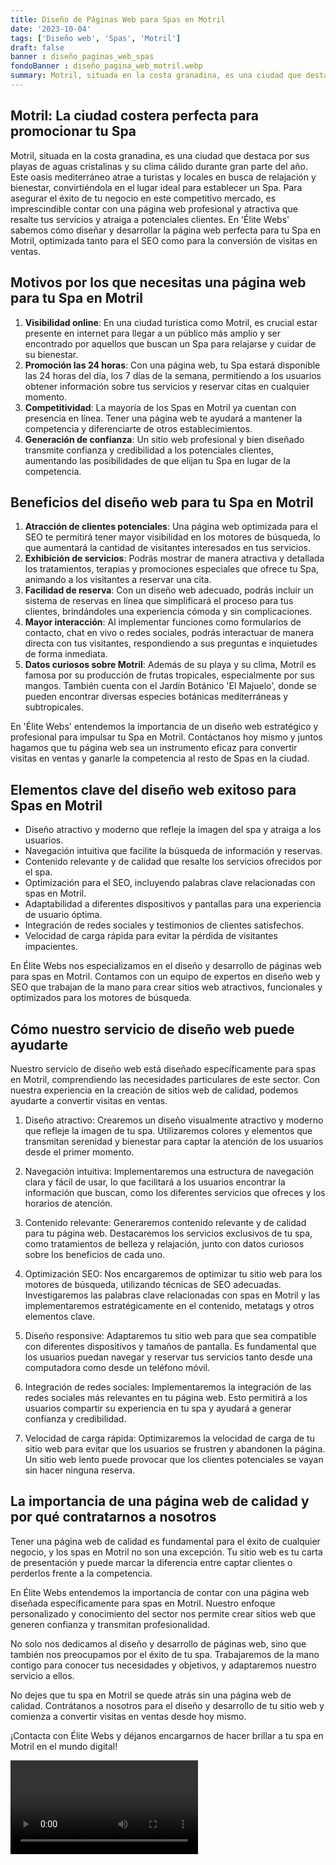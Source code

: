 ```yaml
---
title: Diseño de Páginas Web para Spas en Motril
date: '2023-10-04'
tags: ['Diseño web', 'Spas', 'Motril']
draft: false
banner : diseño_paginas_web_spas
fondoBanner : diseño_pagina_web_motril.webp
summary: Motril, situada en la costa granadina, es una ciudad que destaca por sus playas de aguas cristalinas y su clima cálido durante gran parte del año. Este oasis mediterráneo atrae a turistas y locales en busca de relajación y bienestar, convirtiéndola en el lugar ideal para establecer un Spa. Para asegurar el éxito de tu negocio en este competitivo mercado, es imprescindible contar con una página web profesional y atractiva que resalte tus servicios y atraiga a potenciales clientes. En 'Élite Webs' sabemos cómo diseñar y desarrollar la página web perfecta para tu Spa en Motril, optimizada tanto para el SEO como para la conversión de visitas en ventas.
---
```


## Motril: La ciudad costera perfecta para promocionar tu Spa

Motril, situada en la costa granadina, es una ciudad que destaca por sus playas de aguas cristalinas y su clima cálido durante gran parte del año. Este oasis mediterráneo atrae a turistas y locales en busca de relajación y bienestar, convirtiéndola en el lugar ideal para establecer un Spa. Para asegurar el éxito de tu negocio en este competitivo mercado, es imprescindible contar con una página web profesional y atractiva que resalte tus servicios y atraiga a potenciales clientes. En 'Élite Webs' sabemos cómo diseñar y desarrollar la página web perfecta para tu Spa en Motril, optimizada tanto para el SEO como para la conversión de visitas en ventas.

## Motivos por los que necesitas una página web para tu Spa en Motril

1. **Visibilidad online**: En una ciudad turística como Motril, es crucial estar presente en internet para llegar a un público más amplio y ser encontrado por aquellos que buscan un Spa para relajarse y cuidar de su bienestar.
2. **Promoción las 24 horas**: Con una página web, tu Spa estará disponible las 24 horas del día, los 7 días de la semana, permitiendo a los usuarios obtener información sobre tus servicios y reservar citas en cualquier momento.
3. **Competitividad**: La mayoría de los Spas en Motril ya cuentan con presencia en línea. Tener una página web te ayudará a mantener la competencia y diferenciarte de otros establecimientos.
4. **Generación de confianza**: Un sitio web profesional y bien diseñado transmite confianza y credibilidad a los potenciales clientes, aumentando las posibilidades de que elijan tu Spa en lugar de la competencia.

## Beneficios del diseño web para tu Spa en Motril

1. **Atracción de clientes potenciales**: Una página web optimizada para el SEO te permitirá tener mayor visibilidad en los motores de búsqueda, lo que aumentará la cantidad de visitantes interesados en tus servicios.
2. **Exhibición de servicios**: Podrás mostrar de manera atractiva y detallada los tratamientos, terapias y promociones especiales que ofrece tu Spa, animando a los visitantes a reservar una cita.
3. **Facilidad de reserva**: Con un diseño web adecuado, podrás incluir un sistema de reservas en línea que simplificará el proceso para tus clientes, brindándoles una experiencia cómoda y sin complicaciones.
4. **Mayor interacción**: Al implementar funciones como formularios de contacto, chat en vivo o redes sociales, podrás interactuar de manera directa con tus visitantes, respondiendo a sus preguntas e inquietudes de forma inmediata.
5. **Datos curiosos sobre Motril**: Además de su playa y su clima, Motril es famosa por su producción de frutas tropicales, especialmente por sus mangos. También cuenta con el Jardín Botánico 'El Majuelo', donde se pueden encontrar diversas especies botánicas mediterráneas y subtropicales.

En 'Élite Webs' entendemos la importancia de un diseño web estratégico y profesional para impulsar tu Spa en Motril. Contáctanos hoy mismo y juntos hagamos que tu página web sea un instrumento eficaz para convertir visitas en ventas y ganarle la competencia al resto de Spas en la ciudad.

<GifSeo />

<Cta />

## Elementos clave del diseño web exitoso para Spas en Motril

- Diseño atractivo y moderno que refleje la imagen del spa y atraiga a los usuarios.
- Navegación intuitiva que facilite la búsqueda de información y reservas.
- Contenido relevante y de calidad que resalte los servicios ofrecidos por el spa.
- Optimización para el SEO, incluyendo palabras clave relacionadas con spas en Motril.
- Adaptabilidad a diferentes dispositivos y pantallas para una experiencia de usuario óptima.
- Integración de redes sociales y testimonios de clientes satisfechos.
- Velocidad de carga rápida para evitar la pérdida de visitantes impacientes.

En Élite Webs nos especializamos en el diseño y desarrollo de páginas web para spas en Motril. Contamos con un equipo de expertos en diseño web y SEO que trabajan de la mano para crear sitios web atractivos, funcionales y optimizados para los motores de búsqueda.

## Cómo nuestro servicio de diseño web puede ayudarte

Nuestro servicio de diseño web está diseñado específicamente para spas en Motril, comprendiendo las necesidades particulares de este sector. Con nuestra experiencia en la creación de sitios web de calidad, podemos ayudarte a convertir visitas en ventas.

1. Diseño atractivo: Crearemos un diseño visualmente atractivo y moderno que refleje la imagen de tu spa. Utilizaremos colores y elementos que transmitan serenidad y bienestar para captar la atención de los usuarios desde el primer momento.

2. Navegación intuitiva: Implementaremos una estructura de navegación clara y fácil de usar, lo que facilitará a los usuarios encontrar la información que buscan, como los diferentes servicios que ofreces y los horarios de atención.

3. Contenido relevante: Generaremos contenido relevante y de calidad para tu página web. Destacaremos los servicios exclusivos de tu spa, como tratamientos de belleza y relajación, junto con datos curiosos sobre los beneficios de cada uno.

4. Optimización SEO: Nos encargaremos de optimizar tu sitio web para los motores de búsqueda, utilizando técnicas de SEO adecuadas. Investigaremos las palabras clave relacionadas con spas en Motril y las implementaremos estratégicamente en el contenido, metatags y otros elementos clave.

5. Diseño responsive: Adaptaremos tu sitio web para que sea compatible con diferentes dispositivos y tamaños de pantalla. Es fundamental que los usuarios puedan navegar y reservar tus servicios tanto desde una computadora como desde un teléfono móvil.

6. Integración de redes sociales: Implementaremos la integración de las redes sociales más relevantes en tu página web. Esto permitirá a los usuarios compartir su experiencia en tu spa y ayudará a generar confianza y credibilidad.

7. Velocidad de carga rápida: Optimizaremos la velocidad de carga de tu sitio web para evitar que los usuarios se frustren y abandonen la página. Un sitio web lento puede provocar que los clientes potenciales se vayan sin hacer ninguna reserva.

## La importancia de una página web de calidad y por qué contratarnos a nosotros

Tener una página web de calidad es fundamental para el éxito de cualquier negocio, y los spas en Motril no son una excepción. Tu sitio web es tu carta de presentación y puede marcar la diferencia entre captar clientes o perderlos frente a la competencia.

En Élite Webs entendemos la importancia de contar con una página web diseñada específicamente para spas en Motril. Nuestro enfoque personalizado y conocimiento del sector nos permite crear sitios web que generen confianza y transmitan profesionalidad.

No solo nos dedicamos al diseño y desarrollo de páginas web, sino que también nos preocupamos por el éxito de tu spa. Trabajaremos de la mano contigo para conocer tus necesidades y objetivos, y adaptaremos nuestro servicio a ellos.

No dejes que tu spa en Motril se quede atrás sin una página web de calidad. Contrátanos a nosotros para el diseño y desarrollo de tu sitio web y comienza a convertir visitas en ventas desde hoy mismo.

¡Contacta con Élite Webs y déjanos encargarnos de hacer brillar a tu spa en Motril en el mundo digital!

<Video />

<CtaBot job='Spas' city='Motril'/>

<Gmaps query='Motril+españa+maps' />
